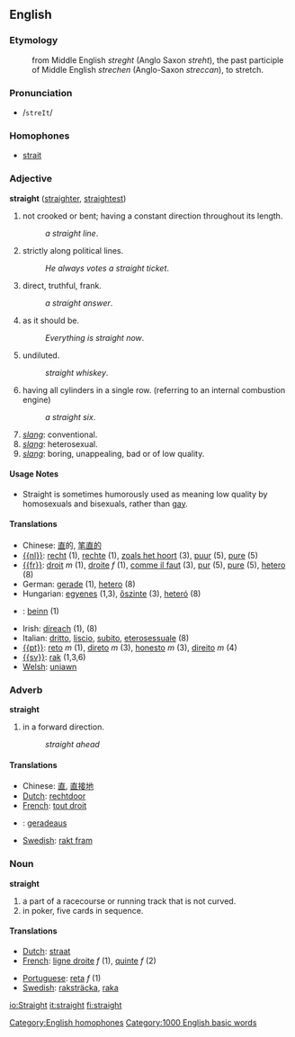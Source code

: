 == English ==

=== Etymology ===

: from Middle English ''streght'' (Anglo Saxon ''streht''), the past participle of Middle English ''strechen'' (Anglo-Saxon ''streccan''), to stretch.

=== Pronunciation ===

* /<tt>streIt</tt>/

=== Homophones ===

* [[strait]]
[[Category:English homophones]]

=== Adjective ===

'''straight''' ([[straighter]], [[straightest]])

# not crooked or bent; having a constant direction throughout its length.
#: ''a straight line''.
# strictly along political lines.
#: ''He always votes a straight ticket''.
# direct, truthful, frank.
#: ''a straight answer''.
# as it should be.
#: ''Everything is straight now''.
# undiluted.
#: ''straight whiskey''.
# having all cylinders in a single row. (referring to an internal combustion engine)
#: ''a straight six''.
# ''[[slang]]'': conventional.
# ''[[slang]]'': heterosexual.
# ''[[slang]]'': boring, unappealing, bad or of low quality.

==== Usage Notes ====

* Straight is sometimes humorously used as meaning low quality by homosexuals and bisexuals, rather than [[gay]].

==== Translations ====

{{top}}
* Chinese: [[直]]的, [[笔直的]]
* [[{{nl}}]]: [[recht]] (1), [[rechte]] (1), [[zoals het hoort]] (3), [[puur]] (5), [[pure]] (5)
* [[{{fr}}]]: [[droit]] ''m'' (1), [[droite]] ''f'' (1), [[comme il faut]] (3), [[pur]] (5), [[pure]] (5), [[hetero]] (8)
* German: [[gerade]] (1), [[hetero]] (8)
* Hungarian: [[egyenes]] (1,3), [[őszinte]] (3), [[heteró]] (8)
* {{is}}: [[beinn]] (1)
{{mid}}
* Irish: [[díreach]] (1), (8)
* Italian: [[dritto]], [[liscio]], [[subito]], [[eterosessuale]] (8)
* [[{{pt}}]]: [[reto]] ''m'' (1), [[direto]] ''m'' (3), [[honesto]] ''m'' (3), [[direito]] ''m'' (4)
* [[{{sv}}]]: [[rak]] (1,3,6)
* [[Welsh]]: [[uniawn]]
{{bottom}}

=== Adverb ===

'''straight'''

# in a forward direction.
#: ''straight ahead''

==== Translations ====

{{top}}
* Chinese: [[直]], [[直接地]]
* [[Dutch]]: [[rechtdoor]]
* [[French]]: [[tout droit]]
{{mid}}
* {{de}}: [[geradeaus]]
* [[Swedish]]: [[rakt fram]]
{{bottom}}

=== Noun ===

'''straight'''

# a part of a racecourse or running track that is not curved.
# in poker, five cards in sequence.

==== Translations ====

{{top}}
* [[Dutch]]: [[straat]]
* [[French]]: [[ligne droite]] ''f'' (1), [[quinte]] ''f'' (2)
{{mid}}
* [[Portuguese]]: [[reta]] ''f'' (1)
* [[Swedish]]: [[raksträcka]], [[raka]]
{{bottom}}

[[Category:1000 English basic words]]

[[io:Straight]]
[[it:straight]]
[[fi:straight]]